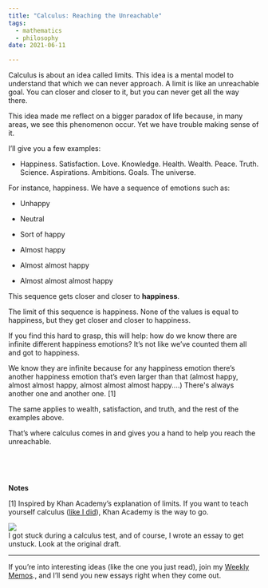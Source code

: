 ```yaml
---
title: "Calculus: Reaching the Unreachable"
tags:
  - mathematics
  - philosophy
date: 2021-06-11

---
```

Calculus is about an idea called limits. This idea is a mental model to understand that which we can never approach. A limit is like an unreachable goal. You can closer and closer to it, but you can never get all the way there. 

This idea made me reflect on a bigger paradox of life because, in many areas, we see this phenomenon occur. Yet we have trouble making sense of it.

I’ll give you a few examples:

* Happiness. Satisfaction. Love. Knowledge. Health. Wealth. Peace. Truth. Science. Aspirations. Ambitions. Goals. The universe. 

For instance, happiness. We have a sequence of emotions such as:

* Unhappy

* Neutral

* Sort of happy

* Almost happy

* Almost almost happy

* Almost almost almost happy

This sequence gets closer and closer to **happiness**. 

The limit of this sequence is happiness. None of the values is equal to happiness, but they get closer and closer to happiness.

If you find this hard to grasp, this will help: how do we know there are infinite different happiness emotions? It’s not like we’ve counted them all and got to happiness. 

We know they are infinite because for any happiness emotion there’s another happiness emotion that’s even larger than that (almost happy, almost almost happy, almost almost almost happy....) There's always another one and another one. [1]

The same applies to wealth, satisfaction, and truth, and the rest of the examples above. 

That’s where calculus comes in and gives you a hand to help you reach the unreachable. 




<p>&nbsp;  </p>
<p>&nbsp;  </p>

**Notes**

[1] Inspired by Khan Academy’s explanation of limits. If you want to teach yourself calculus ([like I did](https://www.youtube.com/watch?v=2xZ2RgOgCJs)), Khan Academy is the way to go. 


<Image src="/images/418.png" width={418} height={523}/>
<figcaption> I got stuck during a calculus test, and of course, I wrote an essay to get unstuck. Look at the original draft.
 </figcaption>

---
If you’re into interesting ideas (like the one you just read), join my <a href="https://juandavidcampolargo.substack.com/" target="_blank">Weekly Memos</a>., and I’ll send you new essays right when they come out. 

